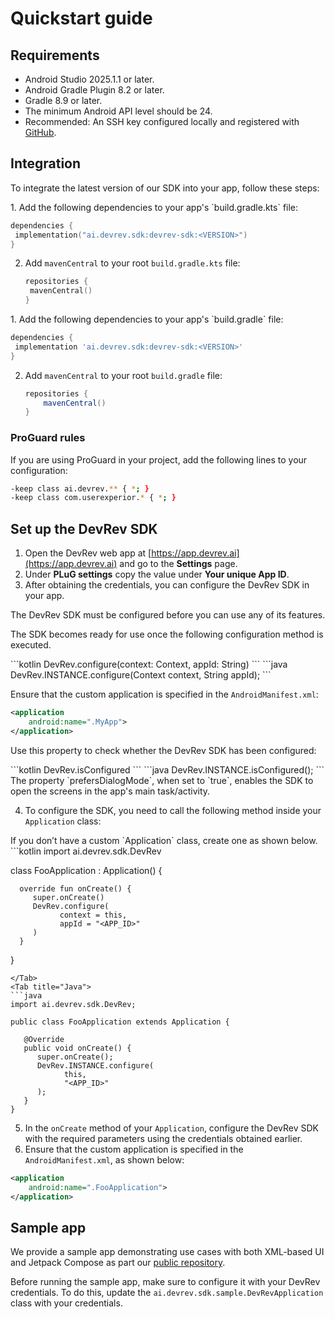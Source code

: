 # Quickstart guide

## Requirements

- Android Studio 2025.1.1 or later.
- Android Gradle Plugin 8.2 or later.
- Gradle 8.9 or later.
- The minimum Android API level should be 24.
- Recommended: An SSH key configured locally and registered with [GitHub](https://docs.github.com/en/github/authenticating-to-github/connecting-to-github-with-ssh).

## Integration

To integrate the latest version of our SDK into your app, follow these steps:

<Tabs>
<Tab title="Kotlin">
1. Add the following dependencies to your app's `build.gradle.kts` file:

   ```kotlin
   dependencies {
    implementation("ai.devrev.sdk:devrev-sdk:<VERSION>")
   }
   ```
2. Add `mavenCentral` to your root `build.gradle.kts` file:
   ```kotlin
   repositories {
    mavenCentral()
   }
   ```
</Tab>
<Tab title="Groovy">
1. Add the following dependencies to your app's `build.gradle` file:

   ```groovy
   dependencies {
    implementation 'ai.devrev.sdk:devrev-sdk:<VERSION>'
   }
   ```

2. Add `mavenCentral` to your root `build.gradle` file:
   ```groovy
   repositories {
       mavenCentral()
   }
   ```
</Tab>
</Tabs>

### ProGuard rules

If you are using ProGuard in your project, add the following lines to your configuration:
   ```bash
   -keep class ai.devrev.** { *; }
   -keep class com.userexperior.* { *; }
   ```

## Set up the DevRev SDK

1. Open the DevRev web app at [https://app.devrev.ai](https://app.devrev.ai) and go to the **Settings** page.
2. Under **PLuG settings** copy the value under **Your unique App ID**.
3. After obtaining the credentials, you can configure the DevRev SDK in your app.

<Callout intent="warning">
The DevRev SDK must be configured before you can use any of its features.
</Callout>

The SDK becomes ready for use once the following configuration method is executed.

<Tabs>
  <Tab title="Kotlin">
   ```kotlin
   DevRev.configure(context: Context, appId: String)
   ```
  </Tab>
  <Tab title="Java">
   ```java
   DevRev.INSTANCE.configure(Context context, String appId);
   ```
  </Tab>
</Tabs>

Ensure that the custom application is specified in the `AndroidManifest.xml`:

```xml
<application
    android:name=".MyApp">
</application>
```

Use this property to check whether the DevRev SDK has been configured:

<Tabs>
  <Tab title="Kotlin">
   ```kotlin
   DevRev.isConfigured
   ```
  </Tab>
  <Tab title="Java">
   ```java
   DevRev.INSTANCE.isConfigured();
   ```
  </Tab>
</Tabs>

<Callout intent="tip">
The property `prefersDialogMode`, when set to `true`, enables the SDK to open the screens in the app's main task/activity.
</Callout>

4. To configure the SDK, you need to call the following method inside your `Application` class:

<Callout intent="tip">
If you don’t have a custom `Application` class, create one as shown below.
</Callout>

<Tabs>
  <Tab title="Kotlin">
   ```kotlin
   import ai.devrev.sdk.DevRev

   class FooApplication : Application() {

      override fun onCreate() {
         super.onCreate()
         DevRev.configure(
               context = this,
               appId = "<APP_ID>"
         )
      }
   }
   ```
  </Tab>
  <Tab title="Java">
   ```java
   import ai.devrev.sdk.DevRev;

   public class FooApplication extends Application {

      @Override
      public void onCreate() {
         super.onCreate();
         DevRev.INSTANCE.configure(
               this,
               "<APP_ID>"
         );
      }
   }
   ```
  </Tab>
</Tabs>

5. In the `onCreate` method of your `Application`, configure the DevRev SDK with the required parameters using the credentials obtained earlier.
6. Ensure that the custom application is specified in the `AndroidManifest.xml`, as shown below:
```xml
<application
    android:name=".FooApplication">
</application>
```

## Sample app

We provide a sample app demonstrating use cases with both XML-based UI and Jetpack Compose as part our [public repository](https://github.com/devrev/devrev-sdk-android).

Before running the sample app, make sure to configure it with your DevRev credentials. To do this, update the `ai.devrev.sdk.sample.DevRevApplication` class with your credentials.
